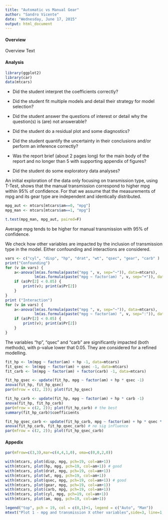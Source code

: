 ---
title: "Automatic vs Manual Gear"
author: "Sandro Vicente"
date: "Wednesday, June 17, 2015"
output: html_document
---

#### Overview

Overview Text

#### Analysis

```{r message=FALSE}
library(ggplot2)
library(car)
data(mtcars)
```

* Did the student interpret the coefficients correctly?

* Did the student fit multiple models and detail their strategy for model selection?

* Did the student answer the questions of interest or detail why the question(s) is (are) not answerable?

* Did the student do a residual plot and some diagnostics?
    
* Did the student quantify the uncertainty in their conclusions and/or perform an inference correctly?

* Was the report brief (about 2 pages long) for the main body of the report and no longer than 5 with supporting appendix of figures?


* Did the student do some exploratory data analyses?

An initial exploration of the data only focusing on transmission type, using T-Test, shows that the manual transmission correspond to higher mpg within 95% of confidence.
For that we assume that the measurements of mpg and its gear type are independent and identically distributed.

```{r}
mpg_aut <- mtcars[mtcars$am==0, "mpg"]
mpg_man <- mtcars[mtcars$am==1, "mpg"]

t.test(mpg_man, mpg_aut, paired=F)
```
Average mpg tends to be higher for manual transmission with 95% of confidence.

We check how other variables are impacted by the inclusion of transmission type in the model. Either confounding and interactions are considered.

```{r}
vars <- c("cyl", "disp", "hp", "drat", "wt", "qsec", "gear", "carb" )
print("Confounding")
for (v in vars) {
    a<-anova(lm(as.formula(paste("mpg ", v, sep="~")), data=mtcars),
             lm(as.formula(paste("mpg ~ factor(am) ", v, sep="+")), data=mtcars))
    if (a$Pr[2] < 0.05) {
        print(v); print(a$Pr[2])
    }
}
print ("Interaction")
for (v in vars) {
    a<-anova(lm(as.formula(paste("mpg ", v, sep="~")), data=mtcars),
             lm(as.formula(paste("mpg ~ factor(am) ", v, sep=":")), data=mtcars))
    if (a$Pr[2] < 0.05) {
        print(v); print(a$Pr[2])
    }
}
```

The variables "hp", "qsec" and "carb" are significantly impacted (both methods), with p-value lower that 0.05. They are considered for a refined modelling.

```{r}
fit_hp <- lm(mpg ~ factor(am) + hp -1, data=mtcars)
fit_qsec <- lm(mpg ~ factor(am) + qsec -1, data=mtcars)
fit_carb <- lm(mpg ~ factor(am) + factor(carb) -1, data=mtcars)

fit_hp_qsec <- update(fit_hp, mpg ~ factor(am) + hp * qsec -1)
anova(fit_hp, fit_hp_qsec) 
par(mfrow = c(2, 2)); plot(fit_hp_qsec)

fit_hp_carb <- update(fit_hp, mpg ~ factor(am) + hp * carb -1)
anova(fit_hp, fit_hp_carb)
par(mfrow = c(2, 2)); plot(fit_hp_carb) # the best
summary(fit_hp_carb)$coefficients

fit_hp_qsec_carb <- update(fit_hp_carb, mpg ~ factor(am) + hp * qsec * carb -1)
anova(fit_hp_carb, fit_hp_qsec_carb) # no sig influence
par(mfrow = c(2, 2)); plot(fit_hp_qsec_carb)
```

#### Appedix

```{r }
par(mfrow=c(3,3),mar=c(4,4,1,0), oma=c(0,0,2,0))

with(mtcars, plot(disp, mpg, pch=19, col=am+1))
with(mtcars, plot(hp, mpg, pch=19, col=am+1)) # good
with(mtcars, plot(drat, mpg, pch=19, col=am+1))
with(mtcars, plot(wt, mpg, pch=19, col=am+1))
with(mtcars, plot(qsec, mpg, pch=19, col=am+1)) # good
with(mtcars, plot(gear, mpg, pch=19, col=am+1))
with(mtcars, plot(carb, mpg, pch=19, col=am+1))
with(mtcars, plot(cyl, mpg, pch=19, col=am+1))
with(mtcars, plot(am, mpg, pch=19, col=am+1))

legend("top", pch = 19, col = c(0,1)+1, legend = c("Auto", "Man"))
mtext("Plot 1 - mpg and transmission X other variables",side=3, line=1, outer=TRUE)
```